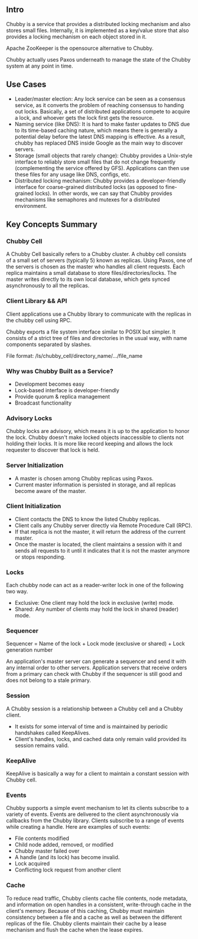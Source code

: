 ## Intro

Chubby is a service that provides a distributed locking mechanism and also
stores small files. Internally, it is implemented as a key/value store that also
provides a locking mechanism on each object stored in it. 

Apache ZooKeeper is the opensource alternative to Chubby.

Chubby actually uses Paxos underneath to manage the state of the Chubby system at any
point in time.

## Use Cases

- Leader/master election: Any lock service can be seen as a consensus service, as it converts the
problem of reaching consensus to handing out locks. Basically, a set of
distributed applications compete to acquire a lock, and whoever gets the lock
first gets the resource.
- Naming service (like DNS): It is hard to make faster updates to DNS due to its time-based caching nature,
which means there is generally a potential delay before the latest DNS
mapping is effective. As a result, chubby has replaced DNS inside Google as
the main way to discover servers.
- Storage (small objects that rarely change): Chubby provides a Unix-style interface to reliably store small files that do
not change frequently (complementing the service offered by GFS).
Applications can then use these files for any usage like DNS, configs, etc.
- Distributed locking mechanism: Chubby provides a developer-friendly interface for coarse-grained
distributed locks (as opposed to fine-grained locks). In other words,
we can say that Chubby provides mechanisms like semaphores and mutexes
for a distributed environment.

## Key Concepts Summary

### Chubby Cell

A Chubby Cell basically refers to a Chubby cluster. A chubby cell consists of a small set of servers (typically 5) known as
replicas. Using Paxos, one of the servers is chosen as the master who handles all
client requests. Each replica maintains a small database to store files/directories/locks.
The master writes directly to its own local database, which gets synced
asynchronously to all the replicas. 


### Client Library && API

Client applications use a Chubby library to communicate with the replicas in
the chubby cell using RPC.

Chubby exports a file system interface similar to POSIX but simpler. It
consists of a strict tree of files and directories in the usual way, with name
components separated by slashes.

File format: /ls/chubby_cell/directory_name/.../file_name


### Why was Chubby Built as a Service?

- Development becomes easy
- Lock-based interface is developer-friendly
- Provide quorum & replica management
- Broadcast functionality


### Advisory Locks

Chubby locks are advisory, which means it is up to the application to honor
the lock. Chubby doesn't make locked objects inaccessible to clients not
holding their locks. It is more like record keeping and allows the lock
requester to discover that lock is held.


### Server Initialization

- A master is chosen among Chubby replicas using Paxos.
- Current master information is persisted in storage, and all replicas
become aware of the master.

### Client Initialization

- Client contacts the DNS to know the listed Chubby replicas.
- Client calls any Chubby server directly via Remote Procedure Call (RPC).
- If that replica is not the master, it will return the address of the current
master.
- Once the master is located, the client maintains a session with it and
sends all requests to it until it indicates that it is not the master anymore
or stops responding.

### Locks

Each chubby node can act as a reader-writer lock in one of the following two
way.

- Exclusive: One client may hold the lock in exclusive (write) mode.
- Shared: Any number of clients may hold the lock in shared (reader)
mode.

### Sequencer

Sequencer = Name of the lock + Lock mode (exclusive or shared) + Lock generation number

An application's master server can generate a sequencer and send it with
any internal order to other servers. Application servers that receive orders
from a primary can check with Chubby if the sequencer is still good and does
not belong to a stale primary.

### Session 

A Chubby session is a relationship between a Chubby cell and a Chubby
client.

- It exists for some interval of time and is maintained by periodic
handshakes called KeepAlives.
- Client's handles, locks, and cached data only remain valid provided its
session remains valid.

### KeepAlive

KeepAlive is basically a way for a client to maintain a constant session with
Chubby cell. 

### Events

Chubby supports a simple event mechanism to let its clients subscribe to a
variety of events. Events are delivered to the client asynchronously via
callbacks from the Chubby library. Clients subscribe to a range of events
while creating a handle. Here are examples of such events:

- File contents modified
- Child node added, removed, or modified
- Chubby master failed over
- A handle (and its lock) has become invalid.
- Lock acquired
- Conflicting lock request from another client

### Cache

To reduce read traffic, Chubby clients cache file
contents, node metadata, and information on open handles in a consistent,
write-through cache in the client's memory. Because of this caching, Chubby
must maintain consistency between a file and a cache as well as between the
different replicas of the file. Chubby clients maintain their cache by a lease
mechanism and flush the cache when the lease expires.